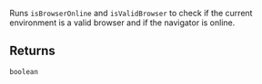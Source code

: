 Runs `isBrowserOnline` and `isValidBrowser` to check if the current environment is a valid browser and if the navigator is online.

## Returns

`boolean`
